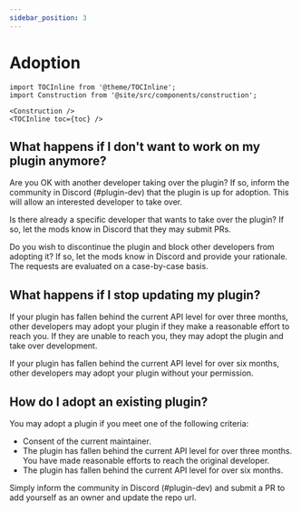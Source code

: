 ```yaml
---
sidebar_position: 3
---
```


# Adoption

```mdx-code-block
import TOCInline from '@theme/TOCInline';
import Construction from '@site/src/components/construction';

<Construction />
<TOCInline toc={toc} />
```

## What happens if I don't want to work on my plugin anymore?

Are you OK with another developer taking over the plugin? If so, inform the
community in Discord (#plugin-dev) that the plugin is up for adoption. This will
allow an interested developer to take over.

Is there already a specific developer that wants to take over the plugin? If so,
let the mods know in Discord that they may submit PRs.

Do you wish to discontinue the plugin and block other developers from adopting
it? If so, let the mods know in Discord and provide your rationale. The requests
are evaluated on a case-by-case basis.

## What happens if I stop updating my plugin?

If your plugin has fallen behind the current API level for over three months,
other developers may adopt your plugin if they make a reasonable effort to reach
you. If they are unable to reach you, they may adopt the plugin and take over
development.

If your plugin has fallen behind the current API level for over six months,
other developers may adopt your plugin without your permission.

## How do I adopt an existing plugin?

You may adopt a plugin if you meet one of the following criteria:

- Consent of the current maintainer.
- The plugin has fallen behind the current API level for over three months. You
  have made reasonable efforts to reach the original developer.
- The plugin has fallen behind the current API level for over six months.

Simply inform the community in Discord (#plugin-dev) and submit a PR to add
yourself as an owner and update the repo url.
